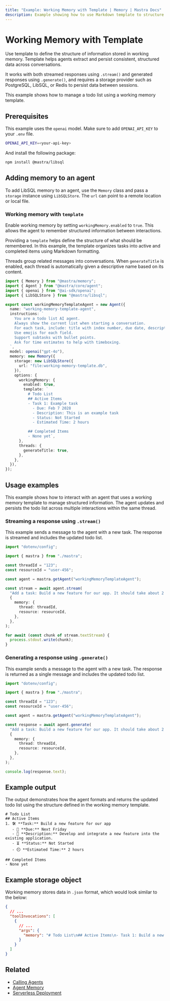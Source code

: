 ```yaml
---
title: "Example: Working Memory with Template | Memory | Mastra Docs"
description: Example showing how to use Markdown template to structure working memory data.
---
```


# Working Memory with Template

Use template to define the structure of information stored in working memory. Template helps agents extract and persist consistent, structured data across conversations.

It works with both streamed responses using `.stream()` and generated responses using `.generate()`, and requires a storage provider such as PostgreSQL, LibSQL, or Redis to persist data between sessions.

This example shows how to manage a todo list using a working memory template.

## Prerequisites

This example uses the `openai` model. Make sure to add `OPENAI_API_KEY` to your `.env` file.

```bash title=".env" copy
OPENAI_API_KEY=<your-api-key>
```

And install the following package:

```bash copy
npm install @mastra/libsql
```

## Adding memory to an agent

To add LibSQL memory to an agent, use the `Memory` class and pass a `storage` instance using `LibSQLStore`. The `url` can point to a remote location or local file.

### Working memory with `template`

Enable working memory by setting `workingMemory.enabled` to `true`. This allows the agent to remember structured information between interactions.

Providing a `template` helps define the structure of what should be remembered. In this example, the template organizes tasks into active and completed items using Markdown formatting.

Threads group related messages into conversations. When `generateTitle` is enabled, each thread is automatically given a descriptive name based on its content.

```typescript title="src/mastra/agents/example-working-memory-template-agent.ts" showLineNumbers copy
import { Memory } from "@mastra/memory";
import { Agent } from "@mastra/core/agent";
import { openai } from "@ai-sdk/openai";
import { LibSQLStore } from "@mastra/libsql";

export const workingMemoryTemplateAgent = new Agent({
  name: "working-memory-template-agent",
  instructions: `
    You are a todo list AI agent.
    Always show the current list when starting a conversation.
    For each task, include: title with index number, due date, description, status, and estimated time.
    Use emojis for each field.
    Support subtasks with bullet points.
    Ask for time estimates to help with timeboxing.
  `,
  model: openai("gpt-4o"),
  memory: new Memory({
    storage: new LibSQLStore({
      url: "file:working-memory-template.db",
    }),
    options: {
      workingMemory: {
        enabled: true,
        template: `
          # Todo List
          ## Active Items
          - Task 1: Example task
            - Due: Feb 7 2028
            - Description: This is an example task
            - Status: Not Started
            - Estimated Time: 2 hours

          ## Completed Items
          - None yet`,
      },
      threads: {
        generateTitle: true,
      },
    },
  }),
});
```

## Usage examples

This example shows how to interact with an agent that uses a working memory template to manage structured information. The agent updates and persists the todo list across multiple interactions within the same thread.

### Streaming a response using `.stream()`

This example sends a message to the agent with a new task. The response is streamed and includes the updated todo list.

```typescript title="src/test-working-memory-template-agent.ts" showLineNumbers copy
import "dotenv/config";

import { mastra } from "./mastra";

const threadId = "123";
const resourceId = "user-456";

const agent = mastra.getAgent("workingMemoryTemplateAgent");

const stream = await agent.stream(
  "Add a task: Build a new feature for our app. It should take about 2 hours and needs to be done by next Friday.",
  {
    memory: {
      thread: threadId,
      resource: resourceId,
    },
  },
);

for await (const chunk of stream.textStream) {
  process.stdout.write(chunk);
}
```

### Generating a response using `.generate()`

This example sends a message to the agent with a new task. The response is returned as a single message and includes the updated todo list.

```typescript title="src/test-working-memory-template-agent.ts" showLineNumbers copy
import "dotenv/config";

import { mastra } from "./mastra";

const threadId = "123";
const resourceId = "user-456";

const agent = mastra.getAgent("workingMemoryTemplateAgent");

const response = await agent.generate(
  "Add a task: Build a new feature for our app. It should take about 2 hours and needs to be done by next Friday.",
  {
    memory: {
      thread: threadId,
      resource: resourceId,
    },
  },
);

console.log(response.text);
```

## Example output

The output demonstrates how the agent formats and returns the updated todo list using the structure defined in the working memory template.

```text
# Todo List
## Active Items
1. 🛠️ **Task:** Build a new feature for our app
   - 📅 **Due:** Next Friday
   - 📝 **Description:** Develop and integrate a new feature into the existing application.
   - ⏳ **Status:** Not Started
   - ⏲️ **Estimated Time:** 2 hours

## Completed Items
- None yet
```

## Example storage object

Working memory stores data in `.json` format, which would look similar to the below:

```json
{
  // ...
  "toolInvocations": [
    {
      // ...
      "args": {
        "memory": "# Todo List\n## Active Items\n- Task 1: Build a new feature for our app\n  - Due: Next Friday\n  - Description: Build a new feature for our app\n  - Status: Not Started\n  - Estimated Time: 2 hours\n\n## Completed Items\n- None yet"
      }
    }
  ]
}
```

## Related

- [Calling Agents](/docs/agents/overview#referencing-an-agent)
- [Agent Memory](/docs/agents/agent-memory)
- [Serverless Deployment](/reference/storage/libsql)
